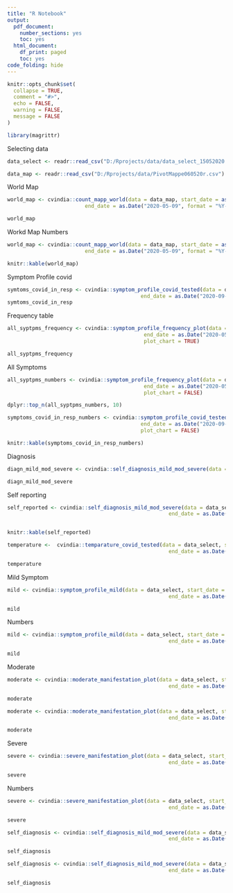 ```yaml
---
title: "R Notebook"
output:
  pdf_document:
    number_sections: yes
    toc: yes
  html_document:
    df_print: paged
    toc: yes
code_folding: hide
---
```



```r
knitr::opts_chunk$set(
  collapse = TRUE,
  comment = "#>",
  echo = FALSE,
  warning = FALSE,
  message = FALSE
)

library(magrittr)
```



Selecting data 

```r

data_select <- readr::read_csv("D:/Rprojects/data/data_select_15052020.csv")

data_map <- readr::read_csv("D:/Rprojects/data/PivotMappe060520r.csv")


```




World Map
```r

world_map <- cvindia::count_mapp_world(data = data_map, start_date = as.Date("2020-04-09", format = "%Y-%m-%d"), 
                         end_date = as.Date("2020-05-09", format = "%Y-%m-%d" ), plot_chart = TRUE)

world_map
```


Workd Map Numbers
```r

world_map <- cvindia::count_mapp_world(data = data_map, start_date = as.Date("2020-04-09", format = "%Y-%m-%d"), 
                         end_date = as.Date("2020-05-09", format = "%Y-%m-%d" ), plot_chart = FALSE)

knitr::kable(world_map)

```



Symptom Profile covid 

```r
symtoms_covid_in_resp <- cvindia::symptom_profile_covid_tested(data = data_select, start_date = as.Date("2020-04-01", format = "%Y-%m-%d"), 
                                           end_date = as.Date("2020-09-01", format = "%Y-%m-%d"), plot_chart = TRUE)
symtoms_covid_in_resp
```


Frequency table

```r
all_syptpms_frequency <- cvindia::symptom_profile_frequency_plot(data = data_select, start_date = as.Date("2020-04-09", format = "%Y-%m-%d"), 
                                            end_date = as.Date("2020-05-09", format = "%Y-%m-%d"),
                                            plot_chart = TRUE)

all_syptpms_frequency

```


All Symptoms
```r
all_syptpms_numbers <- cvindia::symptom_profile_frequency_plot(data = data_select, start_date = as.Date("2020-04-09", format = "%Y-%m-%d"), 
                                            end_date = as.Date("2020-05-09", format = "%Y-%m-%d"),
                                            plot_chart = FALSE)

dplyr::top_n(all_syptpms_numbers, 10)

```




```r
symptoms_covid_in_resp_numbers <- cvindia::symptom_profile_covid_tested(data = data_select, start_date = as.Date("2020-04-01", format = "%Y-%m-%d"), 
                                           end_date = as.Date("2020-09-01", format = "%Y-%m-%d"),
                                           plot_chart = FALSE)

knitr::kable(symptoms_covid_in_resp_numbers)

```


Diagnosis

```r
diagn_mild_mod_severe <- cvindia::self_diagnosis_mild_mod_severe(data = data_select, start_date = as.Date("2020-04-09"), end_date = as.Date("2020-05-09"), plot_chart = TRUE, title = "Self Report")

diagn_mild_mod_severe
```


Self reporting
```r
self_reported <- cvindia::self_diagnosis_mild_mod_severe(data = data_select, start_date = as.Date("2020-04-09"), 
                                                    end_date = as.Date("2020-05-09"), plot_chart = FALSE, title = "Test")


knitr::kable(self_reported)

```

```r
temperature <-  cvindia::temparature_covid_tested(data = data_select, start_date = as.Date("2020-04-09"), 
                                                    end_date = as.Date("2020-05-09"), plot_chart = TRUE)

temperature
```


Mild Symptom 
```r
mild <- cvindia::symptom_profile_mild(data = data_select, start_date = as.Date("2020-04-09"), 
                                                    end_date = as.Date("2020-05-09"), plot_chart = TRUE)

mild
```


Numbers
```r
mild <- cvindia::symptom_profile_mild(data = data_select, start_date = as.Date("2020-04-09"), 
                                                    end_date = as.Date("2020-05-09"), plot_chart = FALSE)

mild
```


Moderate
```r
moderate <- cvindia::moderate_manifestation_plot(data = data_select, start_date = as.Date("2020-04-09"), 
                                                    end_date = as.Date("2020-05-09"), plot_chart = TRUE)

moderate
```



```r
moderate <- cvindia::moderate_manifestation_plot(data = data_select, start_date = as.Date("2020-04-09"), 
                                                    end_date = as.Date("2020-05-09"), plot_chart = FALSE)

moderate
```



Severe

```r
severe <- cvindia::severe_manifestation_plot(data = data_select, start_date = as.Date("2020-04-09"), 
                                                    end_date = as.Date("2020-05-09"), plot_chart = TRUE)

severe
```



Numbers
```r
severe <- cvindia::severe_manifestation_plot(data = data_select, start_date = as.Date("2020-04-09"), 
                                                    end_date = as.Date("2020-05-09"), plot_chart = FALSE)

severe
```



```r
self_diagnosis <- cvindia::self_diagnosis_mild_mod_severe(data = data_select, start_date = as.Date("2020-04-09"), 
                                                    end_date = as.Date("2020-05-09"), plot_chart = TRUE)

self_diagnosis
```



```r
self_diagnosis <- cvindia::self_diagnosis_mild_mod_severe(data = data_select, start_date = as.Date("2020-04-09"), 
                                                    end_date = as.Date("2020-05-09"), plot_chart = FALSE)

self_diagnosis
```


